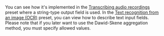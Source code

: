 <Cut title="How do I create a task using both input and output text fields?">

You can see how it's implemented in the [Transcribing audio recordings](/docs/tutorials/transcript-audio) preset where a string-type output field is used. In the [Text recognition from an image (OCR)](https://platform.toloka.ai/requester/templates?choosedCard=Y3wa2gZzDJrTN9Q2KpnW) preset, you can view how to describe text input fields. Please note that if you later want to use the Dawid-Skene aggregation method, you must specify allowed values.

</Cut>